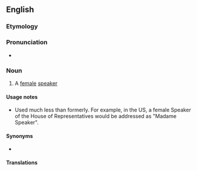 ==English==

===Etymology===
{{suffix|en|speaker|ess}}

===Pronunciation===
* {{IPA|en|/ˈspiːkəɹəs/}}

===Noun===
{{en-noun}}

# A [[female]] [[speaker]] {{gloss|all human senses}}

====Usage notes====
* Used much less than formerly. For example, in the US, a female Speaker of the House of Representatives would be addressed as "Madame Speaker".

====Synonyms====
* {{l|en|speakerine}} {{q|dated}}

====Translations====
{{trans-top}}
{{trans-mid}}
{{trans-bottom}}